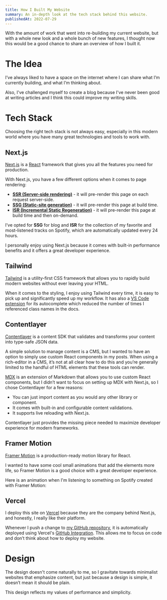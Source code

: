 ```yaml
---
title: How I Built My Website
summary: An in-depth look at the tech stack behind this website.
publishedAt: 2022-07-29
---
```


With the amount of work that went into re-building my current website, but with
a whole new look and a whole bunch of new features, I thought now this would be
a good chance to share an overview of how I built it.

# The Idea

I’ve always liked to have a space on the internet where I can share what I’m
currently building, and what I’m thinking about.

Also, I've challenged myself to create a blog because I've never been good at
writing articles and I think this could improve my writing skills.

# Tech Stack

Choosing the right tech stack is not always easy, especially in this modern
world where you have many great technologies and tools to work with.

## Next.js

[Next.js][nextjs] is a [React][react] framework that gives you all the features
you need for production.

With Next.js, you have a few different options when it comes to page rendering:

- **[SSR (Server-side rendering)][ssr]** - it will pre-render this page on each request server-side.
- **[SSG (Static-site generation)][ssg]** - it will pre-render this page at build time.
- **[ISR (Incremental Static Regeneration)][isr]** - it will pre-render this page at build time and then on-demand.

I’ve opted for **SSG** for blog and **ISR** for the collection of my favorite
and most-listened tracks on Spotify, which are automatically updated every 24
hours.

I personally enjoy using Next.js because it comes with built-in performance
benefits and it offers a great developer experience.

## Tailwind

[Tailwind][tailwind] is a utility-first CSS framework that allows you to rapidly
build modern websites without ever leaving your HTML.

When it comes to the styling, I enjoy using Tailwind every time, it is easy to
pick up and significantly speed up my workflow. It has also a
[VS Code extension][tailwind-extension] for its autocomplete which reduced the
number of times I referenced class names in the docs.

## Contentlayer

[Contentlayer][contentlayer] is a content SDK that validates and transforms your
content into type-safe JSON data.

A simple solution to manage content is a CMS, but I wanted to have an option to
simply use custom React components in my posts. When using a rich-editor in a
CMS, it’s not at all clear how to do this and you’re generally limited to the
handful of HTML elements that these tools can render.

[MDX][mdx] is an extension of Markdown that allows you to use custom React
components, but I didn’t want to focus on setting up MDX with Next.js, so I
chose Contentlayer for a few reasons:

- You can just import content as you would any other library or component.
- It comes with built-in and configurable content validations.
- It supports live reloading with Next.js.

Contentlayer just provides the missing piece needed to maximize developer
experience for modern frameworks.

## Framer Motion

[Framer Motion][framer-motion] is a production-ready motion library for React.

I wanted to have some cool small animations that add the elements more life, so
Framer Motion is a good choice with a great developer experience.

Here is an animation when I'm listening to something on Spotify created with
Framer Motion:

<NowPlayingExample />

## Vercel

I deploy this site on [Vercel][vercel] because they are the company behind
Next.js, and honestly, I really like their platform.

Whenever I push a change to [my GitHub repository][repository], it is
automatically deployed using Vercel's [GitHub Integration][github-integration].
This allows me to focus on code and don’t think about how to deploy my website.

# Design

The design doesn't come naturally to me, so I gravitate towards minimalist
websites that emphasize content, but just because a design is simple, it doesn’t
mean it should be plain.

This design reflects my values of performance and simplicity.

[nextjs]: https://nextjs.org
[react]: https://reactjs.org
[ssr]: https://nextjs.org/docs/basic-features/data-fetching/get-server-side-props
[ssg]: https://nextjs.org/docs/basic-features/data-fetching/get-static-props
[isr]: https://nextjs.org/docs/basic-features/data-fetching/incremental-static-regeneration
[tailwind]: https://tailwindcss.com
[tailwind-extension]: https://marketplace.visualstudio.com/items?itemName=bradlc.vscode-tailwindcss
[contentlayer]: https://www.contentlayer.dev
[mdx]: https://mdxjs.com
[framer-motion]: https://www.framer.com/motion
[vercel]: https://vercel.com
[repository]: https://github.com/screfy/screfy.com
[github-integration]: https://vercel.com/docs/git/vercel-for-github
